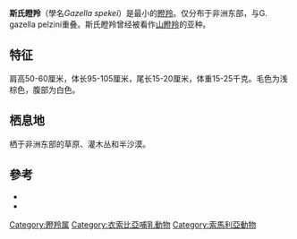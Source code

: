 {{Speciesbox
| name = 斯氏瞪羚
| status = VU
| status_system = iucn2.3
| image = Kuhertajagaselli Korkeasaari.jpg
| genus = Gazella
| species = spekei
| authority = [[愛德華·布萊思|Blyth]], 1863
}}

'''斯氏瞪羚'''（學名''Gazella spekei''）是最小的[[瞪羚|瞪羚]]。仅分布于非洲东部，与G. gazella pelzini重叠。斯氏瞪羚曾经被看作[[山瞪羚|山瞪羚]]的亚种。

== 特征 ==
肩高50-60厘米，体长95-105厘米，尾长15-20厘米，体重15-25千克。毛色为浅棕色，腹部为白色。

== 栖息地 ==
栖于非洲东部的草原、灌木丛和半沙漠。

== 參考 ==
* {{IUCN2006|assessors=Antelope Specialist Group|year=1996|id=8975|title=Gazella spekei|downloaded=2007年3月13日}}
* {{ITIS|ID=625100|taxon=''Gazella spekei'' |downloaded=2007年3月13日}}
{{Taxonbar|from=Q853403}}

[[Category:瞪羚属|Category:瞪羚属]]
[[Category:衣索比亞哺乳動物|Category:衣索比亞哺乳動物]]
[[Category:索馬利亞動物|Category:索馬利亞動物]]


{{Mammal-stub}}